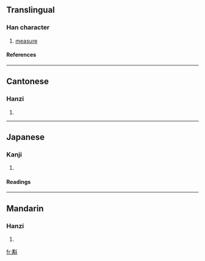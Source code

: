 ==Translingual==
===Han character===
{{Han char|rn=68|rad=斗|as=10|sn=14|four=5450<sub>0</sub>|canj=廿月卜十 (TBYJ)}}
# [[measure]]
====References====
{{Han ref|kx=0478.220|dkj=13521|dj=0837.110|hdz=32255.060|uh=65A0|ud=26016|bh=E1F5|bd=57845}}
----
==Cantonese==
===Hanzi===
{{yue-hanzi|jyut=|y=gau3, gok3}}
# {{defn|Cantonese}}
----
==Japanese==
===Kanji===
{{ja-kanji|grade=|rs=斗10}}
# {{defn|Japanese}} 
====Readings====
{{ja-readings|on=[[かく]] (kaku), [[こう]] (kō), [[きょう]] (kyō)|kun=[[はかる]] (hakaru)}}
----
==Mandarin==
===Hanzi===
{{cmn-hanzi|pin=[[jiào]] ([[jiao4]])|wg=chiao<sup>4</sup>}}
# {{defn|Mandarin}}

[[fr:斠]]